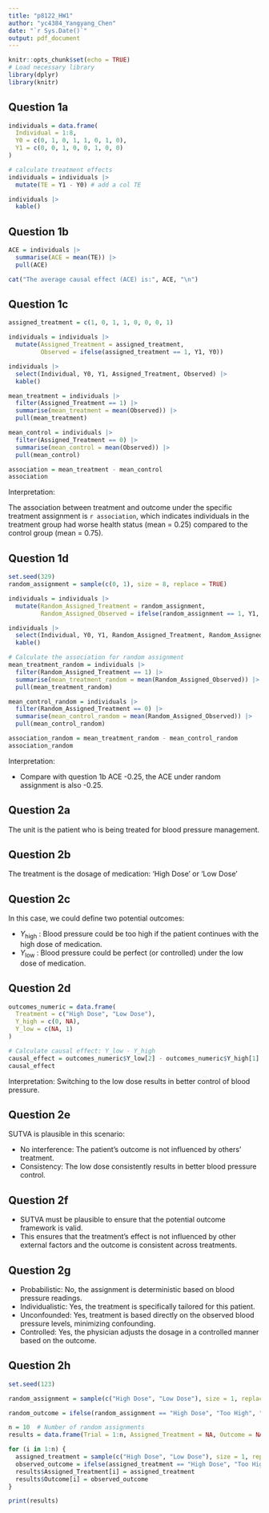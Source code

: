 ```yaml
---
title: "p8122_HW1"
author: "yc4384_Yangyang_Chen"
date: "`r Sys.Date()`"
output: pdf_document
---
```


```r
knitr::opts_chunk$set(echo = TRUE)
# Load necessary library
library(dplyr)
library(knitr)
```

## Question 1a
```r
individuals = data.frame(
  Individual = 1:8,
  Y0 = c(0, 1, 0, 1, 1, 0, 1, 0), 
  Y1 = c(0, 0, 1, 0, 0, 1, 0, 0)
)

# calculate treatment effects
individuals = individuals |>
  mutate(TE = Y1 - Y0) # add a col TE

individuals |>
  kable()
```

## Question 1b
```r
ACE = individuals |>
  summarise(ACE = mean(TE)) |>
  pull(ACE)

cat("The average causal effect (ACE) is:", ACE, "\n")
```

## Question 1c
```r
assigned_treatment = c(1, 0, 1, 1, 0, 0, 0, 1)

individuals = individuals |>
  mutate(Assigned_Treatment = assigned_treatment,
         Observed = ifelse(assigned_treatment == 1, Y1, Y0))

individuals |>
  select(Individual, Y0, Y1, Assigned_Treatment, Observed) |>
  kable()

mean_treatment = individuals |>
  filter(Assigned_Treatment == 1) |>
  summarise(mean_treatment = mean(Observed)) |>
  pull(mean_treatment)

mean_control = individuals |>
  filter(Assigned_Treatment == 0) |>
  summarise(mean_control = mean(Observed)) |>
  pull(mean_control)

association = mean_treatment - mean_control
association
```
Interpretation:

The association between treatment and outcome under the specific treatment assignment is `r association`, which indicates individuals in the treatment group had worse health status (mean = 0.25) compared to the control group (mean = 0.75).

## Question 1d
```r
set.seed(329) 
random_assignment = sample(c(0, 1), size = 8, replace = TRUE)

individuals = individuals |>
  mutate(Random_Assigned_Treatment = random_assignment,
         Random_Assigned_Observed = ifelse(random_assignment == 1, Y1, Y0))

individuals |>
  select(Individual, Y0, Y1, Random_Assigned_Treatment, Random_Assigned_Observed) |>
  kable()

# Calculate the association for random assignment
mean_treatment_random = individuals |>
  filter(Random_Assigned_Treatment == 1) |>
  summarise(mean_treatment_random = mean(Random_Assigned_Observed)) |>
  pull(mean_treatment_random)

mean_control_random = individuals |>
  filter(Random_Assigned_Treatment == 0) |>
  summarise(mean_control_random = mean(Random_Assigned_Observed)) |>
  pull(mean_control_random)

association_random = mean_treatment_random - mean_control_random
association_random
```
Interpretation:

* Compare with question 1b ACE -0.25, the ACE under random assignment is also -0.25.


## Question 2a

The unit is the patient who is being treated for blood pressure management.

## Question 2b

The treatment is the dosage of medication: 'High Dose' or 'Low Dose'

## Question 2c

In this case, we could define two potential outcomes:

*	 $Y_{\text{high}}$ : Blood pressure could be too high if the patient continues with the high dose of medication.
*	 $Y_{\text{low}}$ : Blood pressure could be perfect (or controlled) under the low dose of medication.

## Question 2d
```r
outcomes_numeric = data.frame(
  Treatment = c("High Dose", "Low Dose"),
  Y_high = c(0, NA),   
  Y_low = c(NA, 1)      
)

# Calculate causal effect: Y_low - Y_high
causal_effect = outcomes_numeric$Y_low[2] - outcomes_numeric$Y_high[1]
causal_effect
```

Interpretation: Switching to the low dose results in better control of blood pressure.


## Question 2e

SUTVA is plausible in this scenario:

* No interference: The patient's outcome is not influenced by others' treatment.
* Consistency: The low dose consistently results in better blood pressure control.

## Question 2f

* SUTVA must be plausible to ensure that the potential outcome framework is valid.
* This ensures that the treatment's effect is not influenced by other external factors and the outcome is consistent across treatments.

## Question 2g

* Probabilistic: No, the assignment is deterministic based on blood pressure readings.
* Individualistic: Yes, the treatment is specifically tailored for this patient.
* Unconfounded: Yes, treatment is based directly on the observed blood pressure levels, minimizing confounding.
* Controlled: Yes, the physician adjusts the dosage in a controlled manner based on the outcome.

## Question 2h
```r
set.seed(123) 

random_assignment = sample(c("High Dose", "Low Dose"), size = 1, replace = TRUE)

random_outcome = ifelse(random_assignment == "High Dose", "Too High", "Perfect")

n = 10  # Number of random assignments
results = data.frame(Trial = 1:n, Assigned_Treatment = NA, Outcome = NA)

for (i in 1:n) {
  assigned_treatment = sample(c("High Dose", "Low Dose"), size = 1, replace = TRUE)
  observed_outcome = ifelse(assigned_treatment == "High Dose", "Too High", "Perfect")
  results$Assigned_Treatment[i] = assigned_treatment
  results$Outcome[i] = observed_outcome
}

print(results)
```


